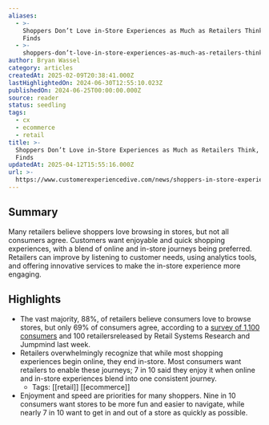 ```yaml
---
aliases:
  - >-
    Shoppers Don’t Love in-Store Experiences as Much as Retailers Think, Study
    Finds
  - >-
    shoppers-don’t-love-in-store-experiences-as-much-as-retailers-think-study-finds
author: Bryan Wassel
category: articles
createdAt: 2025-02-09T20:38:41.000Z
lastHighlightedOn: 2024-06-30T12:55:10.023Z
publishedOn: 2024-06-25T00:00:00.000Z
source: reader
status: seedling
tags:
  - cx
  - ecommerce
  - retail
title: >-
  Shoppers Don’t Love in-Store Experiences as Much as Retailers Think, Study
  Finds
updatedAt: 2025-04-12T15:55:16.000Z
url: >-
  https://www.customerexperiencedive.com/news/shoppers-in-store-experiences-fun-seamless-voice-of-customer/719820/?utm_source=Sailthru&utm_medium=email&utm_campaign=Newsletter%20Weekly%20Roundup:%20CX%20Dive:%20Daily%20Dive%2006-29-2024&utm_term=CX%20Dive%20Weekender
---
```

## Summary

Many retailers believe shoppers love browsing in stores, but not all consumers agree. Customers want enjoyable and quick shopping experiences, with a blend of online and in-store journeys being preferred. Retailers can improve by listening to customer needs, using analytics tools, and offering innovative services to make the in-store experience more engaging.

## Highlights

- The vast majority, 88%, of retailers believe consumers love to browse stores, but only 69% of consumers agree, according to a [survey of 1,100 consumers](https://www.jumpmind.com/retail-systems-research-rsr-report/) and 100 retailersreleased by Retail Systems Research and Jumpmind last week.
- Retailers overwhelmingly recognize that while most shopping experiences begin online, they end in-store. Most consumers want retailers to enable these journeys; 7 in 10 said they enjoy it when online and in-store experiences blend into one consistent journey.
    - Tags: [[retail]] [[ecommerce]]
- Enjoyment and speed are priorities for many shoppers. Nine in 10 consumers want stores to be more fun and easier to navigate, while nearly 7 in 10 want to get in and out of a store as quickly as possible.
